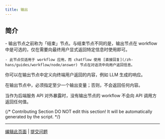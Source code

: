 ```yaml
---
title: 输出
---
```


## 简介

<Info>
    - 输出节点之前称为「结束」节点。与结束节点不同的是，输出节点在 workflow 中是可选的，仅在需要向最终用户显式返回特定信息时使用即可。

    - 此节点仅适用于 workflow 应用，而 chatflow 使用 [直接回复](/zh-hans/guides/workflow/node/answer) 节点在对话流中向用户返回信息。
</Info>

你可以在输出节点中定义向终端用户返回的内容，例如 LLM 生成的响应。

在输出节点中，必须指定至少一个输出变量；否则，不会返回任何内容。

当作为后端服务 API 对外暴露时，没有输出节点的 workflow 不会向 API 调用方返回任何值。

{/*
Contributing Section
DO NOT edit this section!
It will be automatically generated by the script.
*/}

---

[编辑此页面](https://github.com/langgenius/dify-docs/edit/main/zh-hans/guides/workflow/node/end.mdx) | [提交问题](https://github.com/langgenius/dify-docs/issues/new?template=docs.yml)

